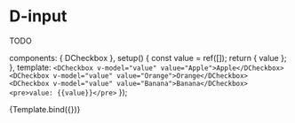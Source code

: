 
<Meta title="Components/Checkbox" />

# D-input

TODO

  components: {
    DCheckbox
  },
  setup() {
    const value = ref([]);
    return { value };
  },
  template: `
    <DCheckbox v-model="value" value="Apple">Apple</DCheckbox>
    <DCheckbox v-model="value" value="Orange">Orange</DCheckbox>
    <DCheckbox v-model="value" value="Banana">Banana</DCheckbox>
    <pre>value: {{value}}</pre>
    `
});

<Canvas>
  <Story name="Default">{Template.bind({})}</Story>
</Canvas>
